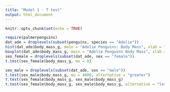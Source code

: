 ```yaml
---
title: "Model 1 - T test"
output: html_document
---
```


```r
knitr::opts_chunk$set(echo = TRUE)
```

```r
require(palmerpenguins)
dat_ade = droplevels(subset(penguins, species == "Adelie"))
hist(dat_ade$body_mass_g, main = "Adelie Penguins: Body Mass", xlab = "body mass (g)")
boxplot(dat_ade$body_mass_g, main = "Adelie Penguins Body Mass", xlab = "Body Mass (g)")
sex_female = droplevels(subset(dat_ade, sex == "female"))
t.test(sex_female$body_mass_g, mu = 0)
```
```r
sex_male = droplevels(subset(dat_ade, sex == "male"))
t.test(sex_male$body_mass_g, mu = 4000, alternative = "greater")
t.test(sex_female$body_mass_g, sex_male$body_mass_g)
t.test(sex_female$body_mass_g, sex_male$body_mass_g, alternative = "less")
```

